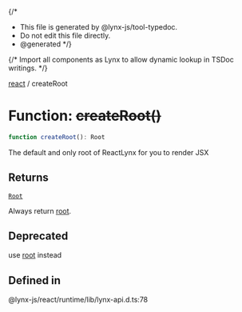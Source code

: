 {/*
* This file is generated by @lynx-js/tool-typedoc.
* Do not edit this file directly.
* @generated
*/}

{/* Import all components as Lynx to allow dynamic lookup in TSDoc writings. */}


[react](/api/react/index.mdx) / createRoot

# Function: ~~createRoot()~~

```ts
function createRoot(): Root
```

The default and only root of ReactLynx for you to render JSX

## Returns

[`Root`](/api/react/Interface.Root.mdx)

Always return [root](/api/react/Variable.root.mdx).

## Deprecated

use [root](/api/react/Variable.root.mdx) instead

## Defined in

@lynx-js/react/runtime/lib/lynx-api.d.ts:78
